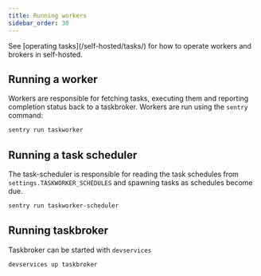 ```yaml
---
title: Running workers
sidebar_order: 30
---
```


<Alert title="Note">
See [operating tasks](/self-hosted/tasks/) for how to operate workers and
brokers in self-hosted.
</Alert>

## Running a worker

Workers are responsible for fetching tasks, executing them and reporting
completion status back to a taskbroker. Workers are run using the `sentry`
command:

```bash
sentry run taskworker
```

## Running a task scheduler

The task-scheduler is responsible for reading the task schedules from
`settings.TASKWORKER_SCHEDULES` and spawning tasks as schedules become due.

```bash
sentry run taskworker-scheduler
```

## Running taskbroker

Taskbroker can be started with `devservices`

```bash
devservices up taskbroker
```
